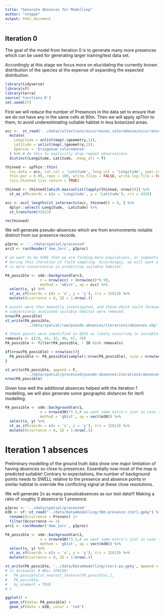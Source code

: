 ```yaml
---
title: "Generate Absences for Modelling"
author: "steppe"
output: html_document
---
```


## Iteration 0
The goal of the model from iteration 0 is to generate many more presences which 
can be used for generating larger training/test data set. 

Accordingly at this stage we focus more on elucidating the currently known 
distribution of the species at the expense of expanding the expected distribution. 

```r
library(tidyverse)
library(sf)
library(terra)
source('functions.R')
set.seed(27)
```

First we will reduce the number of Presences in the data set to ensure that we do not have any in the same cells at 90m. 
Then we will apply spThin to them, to avoid underestimating suitable habitat in less botanized areas. 

```r

occ <-  st_read('../data/collections/occurrences_coloradense/occurrences.shp', quiet = T) %>% 
  mutate(
    Longitude = unlist(map(.$geometry,1)),
    Latitude = unlist(map(.$geometry,2)), 
    Species = 'Eriogonum coloradense'
  ) %>% # do this to explicitly drop repeat observations
  distinct(Longitude, Latitude, .keep_all = T)

thinned <- spThin::thin(
  loc.data = occ, lat.col = 'Latitude', long.col = 'Longitude', spec.col = 'Species',
  thin.par = 0.09, reps = 100, write.files = FALSE, write.log.file = FALSE, 
  locs.thinned.list.return = TRUE)

thinned <- thinned[[which.max(unlist(lapply(thinned, nrow)))]] %>% 
  st_as_sf(coords = c(x = 'Longitude', y = 'Latitude'), crs = 4326)

occ <- occ[ lengths(st_intersects(occ, thinned)) > 0, ] %>% 
  dplyr::select(-Longitude, -Latitude) %>% 
  st_transform(32613)

rm(thinned)
```

We will generate pseudo-absences which are from environments notable distinct from our presence records. 
```r

p2proc <- '../data/spatial/processed'
arc3 <- rastReader('dem_3arc', p2proc) 

# we want to be SURE that we are finding more populations, or segments of populations
# during this iteration of field sampling. Accordingly, we will want a model which 
# is more conservative in predicting suitable habitat. 

PA_possible <- sdm::background(arc3, 
                n = nrow(occ) + (nrow(occ)*0.9),
                method = 'eDist', sp = occ) %>% 
  select(x, y) %>% 
  st_as_sf(coords = c(x = 'x', y = 'y'), crs = 32613) %>% 
  mutate(Occurrence = 0, ID = 1:nrow(.))

# points were then manually investigated, and those which could foresee-ably be within
# subjectively evaluated suitable habitat were removed. 
nrow(PA_possible)
st_write(PA_possible, 
         '../data/spatial/raw/pseudo-absences/iteration1/absences.shp')

# these points were identified in QGIS as likely occurring in suitable habitat. 
removals <- c(19, 41, 42, 46, 67, 76)
PA_possible <- filter(PA_possible, ! ID %in% removals)

if(nrow(PA_possible) > nrow(occ)){
  PA_possible <- PA_possible[sample(1:nrow(PA_possible), size = nrow(occ)),]
}

st_write(PA_possible, append = F,
         '../data/spatial/processed/pseudo-absences/iteration1/absences.shp')
nrow(PA_possible)
```

Given how well the additional absences helped with the iteration 1 modelling, we will also generate some geographic distances for iter0 modelling. 

```r
PA_possible <- sdm::background(arc1, 
                n = nrow(m30)*3.5,# we want some extra's just in case to push this ratio up. 
                method = 'gDist', sp = vect(m30)) %>% 
  select(x, y) %>% 
  st_as_sf(coords = c(x = 'x', y = 'y'), crs = 32613) %>% 
  mutate(Occurrence = 0, ID = 1:nrow(.))
```


# Iteration 1 absences

Preliminary modelling of the ground truth data show one major limitation of having absences so close to presences. 
Essentially now most of the map is predicted suitable! 
Contrary to expectations, the number of background points needs to SWELL relative to the presence and absence points in similar habitat to override the conflicting signal at these close resolutions. 

We will generate 2x as many pseudoabsences as our test data!!! Making a ratio of roughly 3 absence to 1 presence. 

```r
p2proc <- '../data/spatial/processed'
m30 <- sf::st_read("../data/Data4modelling/30m-presence-iter1.gpkg") %>% 
  rename(Occurrence = Presenc) |>
  filter(Occurrence == 1) 
arc1 <- rastReader('dem_1arc', p2proc) 

PA_possible <- sdm::background(arc1, 
                n = nrow(m30)*3.5,# we want some extra's just in case to push this ratio up. 
                method = 'gDist', sp = vect(m30)) %>% 
  select(x, y) %>% 
  st_as_sf(coords = c(x = 'x', y = 'y'), crs = 32613) %>% 
  mutate(Occurrence = 0, ID = 1:nrow(.))

st_write(PA_possible, '../data/Data4modelling/iter1-pa.gpkg', append = FALSE)
# st_distance( # WELL SPACED!
#   PA_possible[st_nearest_feature(PA_possible),], 
#   PA_possible,
#   by_element = TRUE
# )

ggplot() + 
  geom_sf(data= PA_possible) + 
  geom_sf(data = m30, color = 'red')
```

